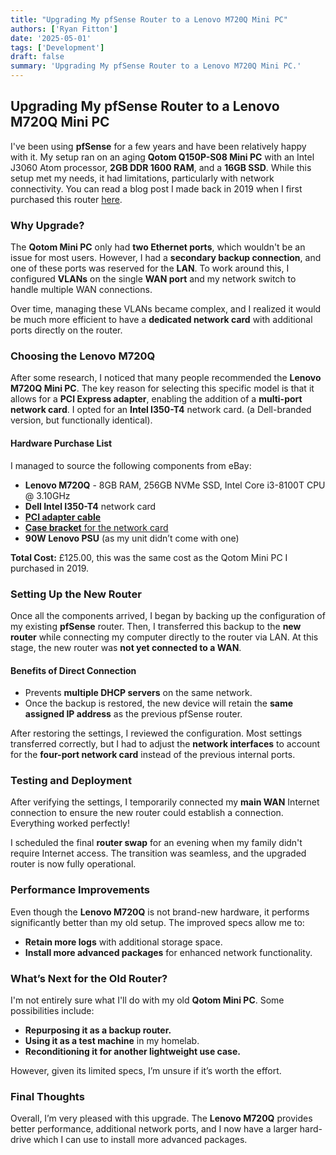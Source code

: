 ```yaml
---
title: "Upgrading My pfSense Router to a Lenovo M720Q Mini PC"
authors: ['Ryan Fitton']
date: '2025-05-01'
tags: ['Development']
draft: false
summary: 'Upgrading My pfSense Router to a Lenovo M720Q Mini PC.'
---
```


## Upgrading My pfSense Router to a Lenovo M720Q Mini PC

I've been using **pfSense** for a few years and have been relatively happy with it. My setup ran on an aging **Qotom Q150P-S08 Mini PC** with an Intel J3060 Atom processor, **2GB DDR 1600 RAM**, and a **16GB SSD**. While this setup met my needs, it had limitations, particularly with network connectivity. You can read a blog post I made back in 2019 when I first purchased this router [here](/blog/replacing-my-router-with-pfsense-with-a-qotom-q150p-s08-from-aliexpress/).

### Why Upgrade?

The **Qotom Mini PC** only had **two Ethernet ports**, which wouldn't be an issue for most users. However, I had a **secondary backup connection**, and one of these ports was reserved for the **LAN**. To work around this, I configured **VLANs** on the single **WAN port** and my network switch to handle multiple WAN connections. 

Over time, managing these VLANs became complex, and I realized it would be much more efficient to have a **dedicated network card** with additional ports directly on the router.

### Choosing the Lenovo M720Q

After some research, I noticed that many people recommended the **Lenovo M720Q Mini PC**. The key reason for selecting this specific model is that it allows for a **PCI Express adapter**, enabling the addition of a **multi-port network card**. I opted for an **Intel I350-T4** network card. (a Dell-branded version, but functionally identical).

#### Hardware Purchase List

I managed to source the following components from eBay:

- **Lenovo M720Q** - 8GB RAM, 256GB NVMe SSD, Intel Core i3-8100T CPU @ 3.10GHz
- **Dell Intel I350-T4** network card
- [**PCI adapter cable**](https://www.ebay.com/itm/166436670125)
- [**Case bracket** for the network card](https://www.ebay.com/itm/404639558272)
- **90W Lenovo PSU** (as my unit didn’t come with one)

**Total Cost:** £125.00, this was the same cost as the Qotom Mini PC I purchased in 2019.

### Setting Up the New Router

Once all the components arrived, I began by backing up the configuration of my existing **pfSense** router. Then, I transferred this backup to the **new router** while connecting my computer directly to the router via LAN. At this stage, the new router was **not yet connected to a WAN**.

#### Benefits of Direct Connection

- Prevents **multiple DHCP servers** on the same network.
- Once the backup is restored, the new device will retain the **same assigned IP address** as the previous pfSense router.

After restoring the settings, I reviewed the configuration. Most settings transferred correctly, but I had to adjust the **network interfaces** to account for the **four-port network card** instead of the previous internal ports.

### Testing and Deployment

After verifying the settings, I temporarily connected my **main WAN** Internet connection to ensure the new router could establish a connection. Everything worked perfectly!

I scheduled the final **router swap** for an evening when my family didn't require Internet access. The transition was seamless, and the upgraded router is now fully operational.

### Performance Improvements

Even though the **Lenovo M720Q** is not brand-new hardware, it performs significantly better than my old setup. The improved specs allow me to:

- **Retain more logs** with additional storage space.
- **Install more advanced packages** for enhanced network functionality.

### What’s Next for the Old Router?

I'm not entirely sure what I'll do with my old **Qotom Mini PC**. Some possibilities include:

- **Repurposing it as a backup router.**
- **Using it as a test machine** in my homelab.
- **Reconditioning it for another lightweight use case.**

However, given its limited specs, I’m unsure if it’s worth the effort.

### Final Thoughts

Overall, I’m very pleased with this upgrade. The **Lenovo M720Q** provides better performance, additional network ports, and I now have a larger hard-drive which I can use to install more advanced packages.
